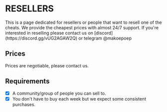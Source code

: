 # RESELLERS

<div className="p-4 border border-gray-200 dark:border-gray-900 rounded mt-6">
This is a page dedicated for resellers or people that want to resell one of the cheats.
We provide the cheapest prices with almost 24/7 support.
If you're interested in reselling please contact us on [discord](https://discord.gg/vUG2AGAW2Q) or telegram @makoepoep
</div>

## Prices
Prices are negotiable, please contact us.

## Requirements

- [x] A community/group of people you can sell to.
- [x] You don't have to buy each week but we expect some consistent purchases.
